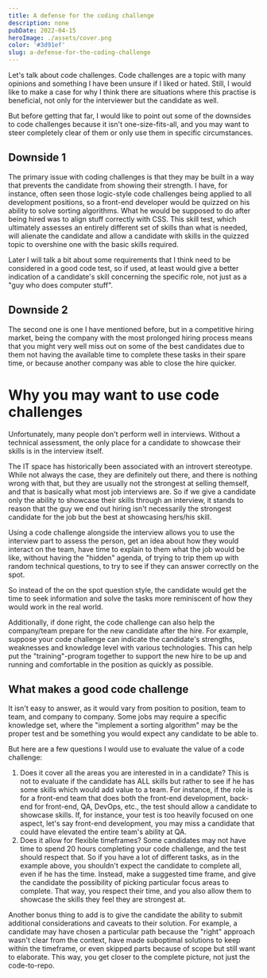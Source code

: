 ```yaml
---
title: A defense for the coding challenge
description: none
pubDate: 2022-04-15
heroImage: ./assets/cover.png
color: '#3d91ef'
slug: a-defense-for-the-coding-challenge
---
```


Let's talk about code challenges. Code challenges are a topic with many opinions and something I have been unsure if I liked or hated. Still, I would like to make a case for why I think there are situations where this practise is beneficial, not only for the interviewer but the candidate as well.

But before getting that far, I would like to point out some of the downsides to code challenges because it isn't one-size-fits-all, and you may want to steer completely clear of them or only use them in specific circumstances.

## Downside 1

The primary issue with coding challenges is that they may be built in a way that prevents the candidate from showing their strength. I have, for instance, often seen those logic-style code challenges being applied to all development positions, so a front-end developer would be quizzed on his ability to solve sorting algorithms. What he would be supposed to do after being hired was to align stuff correctly with CSS. This skill test, which ultimately assesses an entirely different set of skills than what is needed, will alienate the candidate and allow a candidate with skills in the quizzed topic to overshine one with the basic skills required.

Later I will talk a bit about some requirements that I think need to be considered in a good code test, so if used, at least would give a better indication of a candidate's skill concerning the specific role, not just as a "guy who does computer stuff".

## Downside 2

The second one is one I have mentioned before, but in a competitive hiring market, being the company with the most prolonged hiring process means that you might very well miss out on some of the best candidates due to them not having the available time to complete these tasks in their spare time, or because another company was able to close the hire quicker.

# Why you may want to use code challenges

Unfortunately, many people don't perform well in interviews. Without a technical assessment, the only place for a candidate to showcase their skills is in the interview itself.

The IT space has historically been associated with an introvert stereotype. While not always the case, they are definitely out there, and there is nothing wrong with that, but they are usually not the strongest at selling themself, and that is basically what most job interviews are. So if we give a candidate only the ability to showcase their skills through an interview, it stands to reason that the guy we end out hiring isn't necessarily the strongest candidate for the job but the best at showcasing hers/his skill.

Using a code challenge alongside the interview allows you to use the interview part to assess the person, get an idea about how they would interact on the team, have time to explain to them what the job would be like, without having the "hidden" agenda, of trying to trip them up with random technical questions, to try to see if they can answer correctly on the spot.

So instead of the on the spot question style, the candidate would get the time to seek information and solve the tasks more reminiscent of how they would work in the real world.

Additionally, if done right, the code challenge can also help the company/team prepare for the new candidate after the hire. For example, suppose your code challenge can indicate the candidate's strengths, weaknesses and knowledge level with various technologies. This can help put the "training"-program together to support the new hire to be up and running and comfortable in the position as quickly as possible.

## What makes a good code challenge

It isn't easy to answer, as it would vary from position to position, team to team, and company to company. Some jobs may require a specific knowledge set, where the "implement a sorting algorithm" may be the proper test and be something you would expect any candidate to be able to.

But here are a few questions I would use to evaluate the value of a code challenge:

1. Does it cover all the areas you are interested in in a candidate? This is not to evaluate if the candidate has ALL skills but rather to see if he has some skills which would add value to a team. For instance, if the role is for a front-end team that does both the front-end development, back-end for front-end, QA, DevOps, etc., the test should allow a candidate to showcase skills. If, for instance, your test is too heavily focused on one aspect, let's say front-end development, you may miss a candidate that could have elevated the entire team's ability at QA.
1. Does it allow for flexible timeframes? Some candidates may not have time to spend 20 hours completing your code challenge, and the test should respect that. So if you have a lot of different tasks, as in the example above, you shouldn't expect the candidate to complete all, even if he has the time. Instead, make a suggested time frame, and give the candidate the possibility of picking particular focus areas to complete. That way, you respect their time, and you also allow them to showcase the skills they feel they are strongest at.

Another bonus thing to add is to give the candidate the ability to submit additional considerations and caveats to their solution. For example, a candidate may have chosen a particular path because the "right" approach wasn't clear from the context, have made suboptimal solutions to keep within the timeframe, or even skipped parts because of scope but still want to elaborate. This way, you get closer to the complete picture, not just the code-to-repo.
